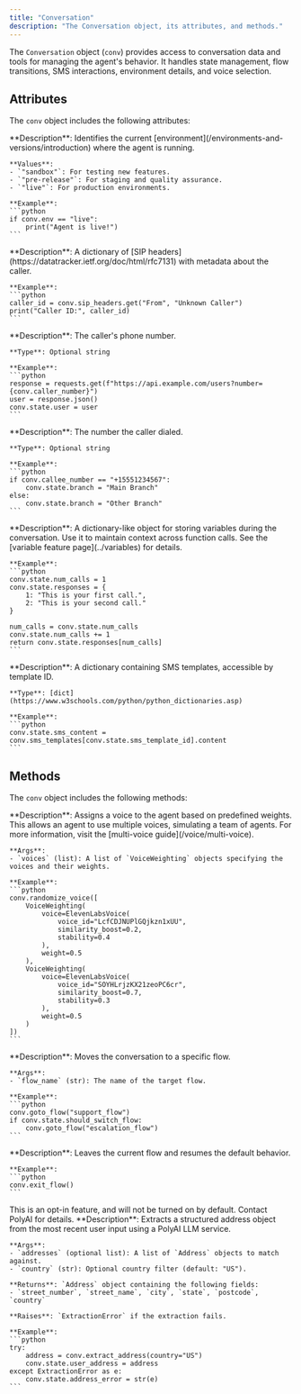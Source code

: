 ```yaml
---
title: "Conversation"
description: "The Conversation object, its attributes, and methods."
---
```


The `Conversation` object (`conv`) provides access to conversation data and tools for managing the agent's behavior. It handles state management, flow transitions, SMS interactions, environment details, and voice selection.

## Attributes

The `conv` object includes the following attributes:

<AccordionGroup>
  <Accordion title="env">
    **Description**: Identifies the current [environment](/environments-and-versions/introduction) where the agent is running.

    **Values**:
    - `"sandbox"`: For testing new features.
    - `"pre-release"`: For staging and quality assurance.
    - `"live"`: For production environments.

    **Example**:
    ```python
    if conv.env == "live":
        print("Agent is live!")
    ```
  </Accordion>

  <Accordion title="sip_headers">
    **Description**: A dictionary of [SIP headers](https://datatracker.ietf.org/doc/html/rfc7131) with metadata about the caller.

    **Example**:
    ```python
    caller_id = conv.sip_headers.get("From", "Unknown Caller")
    print("Caller ID:", caller_id)
    ```
  </Accordion>

  <Accordion title="caller_number">
    **Description**: The caller's phone number.

    **Type**: Optional string

    **Example**:
    ```python
    response = requests.get(f"https://api.example.com/users?number={conv.caller_number}")
    user = response.json()
    conv.state.user = user
    ```
  </Accordion>

  <Accordion title="callee_number">
    **Description**: The number the caller dialed.

    **Type**: Optional string

    **Example**:
    ```python
    if conv.callee_number == "+15551234567":
        conv.state.branch = "Main Branch"
    else:
        conv.state.branch = "Other Branch"
    ```
  </Accordion>

  <Accordion title="state">
    **Description**: A dictionary-like object for storing variables during the conversation. Use it to maintain context across function calls. See the [variable feature page](../variables) for details.

    **Example**:
    ```python
    conv.state.num_calls = 1
    conv.state.responses = {
        1: "This is your first call.",
        2: "This is your second call."
    }

    num_calls = conv.state.num_calls
    conv.state.num_calls += 1
    return conv.state.responses[num_calls]
    ```
  </Accordion>

  <Accordion title="sms_templates">
    **Description**: A dictionary containing SMS templates, accessible by template ID.

    **Type**: [dict](https://www.w3schools.com/python/python_dictionaries.asp)

    **Example**:
    ```python
    conv.state.sms_content = conv.sms_templates[conv.state.sms_template_id].content
    ```
  </Accordion>
</AccordionGroup>

## Methods

The `conv` object includes the following methods:

<AccordionGroup>
  <Accordion title="randomize_voice">
    **Description**: Assigns a voice to the agent based on predefined weights. This allows an agent to use multiple voices, simulating a team of agents. For more information, visit the [multi-voice guide](/voice/multi-voice).

    **Args**:
    - `voices` (list): A list of `VoiceWeighting` objects specifying the voices and their weights.

    **Example**:
    ```python
    conv.randomize_voice([
        VoiceWeighting(
            voice=ElevenLabsVoice(
                voice_id="LcfCDJNUPlGQjkzn1xUU",
                similarity_boost=0.2,
                stability=0.4
            ),
            weight=0.5
        ),
        VoiceWeighting(
            voice=ElevenLabsVoice(
                voice_id="SOYHLrjzKX21zeoPC6cr",
                similarity_boost=0.7,
                stability=0.3
            ),
            weight=0.5
        )
    ])
    ```
  </Accordion>

  <Accordion title="goto_flow">
    **Description**: Moves the conversation to a specific flow.

    **Args**:
    - `flow_name` (str): The name of the target flow.

    **Example**:
    ```python
    conv.goto_flow("support_flow")
    if conv.state.should_switch_flow:
        conv.goto_flow("escalation_flow")
    ```
  </Accordion>

  <Accordion title="exit_flow">
    **Description**: Leaves the current flow and resumes the default behavior.

    **Example**:
    ```python
    conv.exit_flow()
    ```
  </Accordion>

  <Accordion title="extract_address">
  <Note> This is an opt-in feature, and will not be turned on by default. Contact PolyAI for details. </Note>
    **Description**: Extracts a structured address object from the most recent user input using a PolyAI LLM service.

    **Args**:
    - `addresses` (optional list): A list of `Address` objects to match against.
    - `country` (str): Optional country filter (default: "US").

    **Returns**: `Address` object containing the following fields:
    - `street_number`, `street_name`, `city`, `state`, `postcode`, `country`

    **Raises**: `ExtractionError` if the extraction fails.

    **Example**:
    ```python
    try:
        address = conv.extract_address(country="US")
        conv.state.user_address = address
    except ExtractionError as e:
        conv.state.address_error = str(e)
    ```
  </Accordion>
</AccordionGroup>
